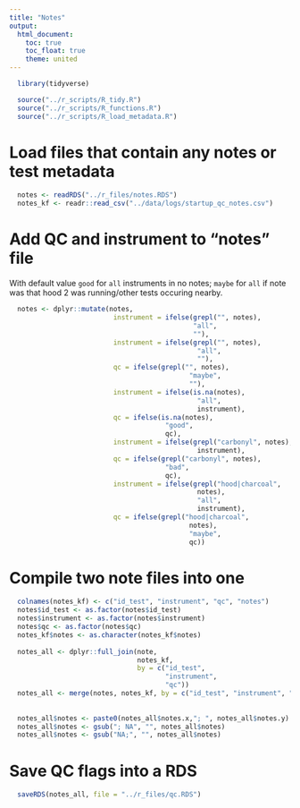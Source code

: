 ```yaml
---
title: "Notes"
output:
  html_document:
    toc: true
    toc_float: true
    theme: united
---
```


```r
  library(tidyverse)
```

```r
  source("../r_scripts/R_tidy.R")
  source("../r_scripts/R_functions.R")
  source("../r_scripts/R_load_metadata.R")
```

# Load files that contain any notes or test metadata

```r
  notes <- readRDS("../r_files/notes.RDS")
  notes_kf <- readr::read_csv("../data/logs/startup_qc_notes.csv")
```

# Add QC and instrument to "notes" file

With default value `good` for `all` instruments in no notes; `maybe` for `all` if note was that hood 2 was running/other tests occuring nearby. 
```r
  notes <- dplyr::mutate(notes,
                          instrument = ifelse(grepl("", notes),
                                              "all", 
                                              ""),
                          instrument = ifelse(grepl("", notes),
                                               "all",
                                               ""),
                          qc = ifelse(grepl("", notes),
                                             "maybe",
                                             ""),
                          instrument = ifelse(is.na(notes),
                                               "all",
                                               instrument),
                          qc = ifelse(is.na(notes),
                                       "good",
                                       qc),
                          instrument = ifelse(grepl("carbonyl", notes),                                                  "carbonyl",
                                               instrument),
                          qc = ifelse(grepl("carbonyl", notes),
                                       "bad",
                                       qc),
                          instrument = ifelse(grepl("hood|charcoal",
                                               notes),
                                               "all",
                                               instrument),
                          qc = ifelse(grepl("hood|charcoal",
                                             notes),
                                             "maybe",
                                             qc))
```

# Compile two note files into one

```r
  colnames(notes_kf) <- c("id_test", "instrument", "qc", "notes")
  notes$id_test <- as.factor(notes$id_test)
  notes$instrument <- as.factor(notes$instrument)
  notes$qc <- as.factor(notes$qc)
  notes_kf$notes <- as.character(notes_kf$notes)
  
  notes_all <- dplyr::full_join(note, 
                                notes_kf,
                                by = c("id_test",
                                       "instrument",
                                       "qc"))
  notes_all <- merge(notes, notes_kf, by = c("id_test", "instrument", "qc"), all = TRUE)
  
  
  notes_all$notes <- paste0(notes_all$notes.x,"; ", notes_all$notes.y)
  notes_all$notes <- gsub("; NA", "", notes_all$notes)
  notes_all$notes <- gsub("NA;", "", notes_all$notes)
```

# Save QC flags into a RDS

```r
  saveRDS(notes_all, file = "../r_files/qc.RDS")
```
